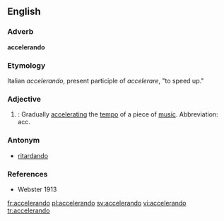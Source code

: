==English==

===Adverb===
'''accelerando'''

===Etymology===
Italian ''accelerando'', present participle of ''accelerare'', "to speed up."

===Adjective===
#{{cattag|Music}}: Gradually [[accelerating]] the [[tempo]] of a piece of [[music]].  Abbreviation: acc.

===Antonym===
*[[ritardando]]

===References===
*Webster 1913

[[fr:accelerando]]
[[pl:accelerando]]
[[sv:accelerando]]
[[vi:accelerando]]
[[tr:accelerando]]
